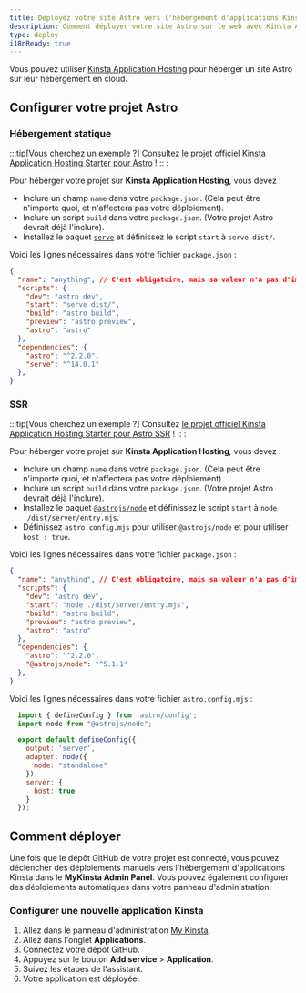 ```yaml
---
title: Déployez votre site Astro vers l'hébergement d'applications Kinsta
description: Comment déployer votre site Astro sur le web avec Kinsta Application Hosting.c
type: deploy
i18nReady: true
---
```


Vous pouvez utiliser [Kinsta Application Hosting](https://kinsta.com/application-hosting/) pour héberger un site Astro sur leur hébergement en cloud.

## Configurer votre projet Astro

### Hébergement statique
:::tip[Vous cherchez un exemple ?]
Consultez [le projet officiel Kinsta Application Hosting Starter pour Astro](https://github.com/kinsta/hello-world-astro) !
:: :

Pour héberger votre projet sur **Kinsta Application Hosting**, vous devez :
- Inclure un champ `name` dans votre `package.json`. (Cela peut être n'importe quoi, et n'affectera pas votre déploiement).
- Inclure un script `build` dans votre `package.json`. (Votre projet Astro devrait déjà l'inclure).
- Installez le paquet [`serve`](https://www.npmjs.com/package/serve) et définissez le script `start` à `serve dist/`.

Voici les lignes nécessaires dans votre fichier `package.json` :
```json title="package.json" {2,5,6} ins={12} "serv dist/"
{
  "name": "anything", // C'est obligatoire, mais sa valeur n'a pas d'importance.
  "scripts": {
    "dev": "astro dev",
    "start": "serve dist/",
    "build": "astro build",
    "preview": "astro preview",
    "astro": "astro"
  },
  "dependencies": {
    "astro": "^2.2.0",
    "serve": "^14.0.1"
  },
}
```

### SSR
:::tip[Vous cherchez un exemple ?]
Consultez [le projet officiel Kinsta Application Hosting Starter pour Astro SSR](https://github.com/kinsta/hello-world-astro-ssr) !
:: :

Pour héberger votre projet sur **Kinsta Application Hosting**, vous devez :
- Inclure un champ `name` dans votre `package.json`. (Cela peut être n'importe quoi, et n'affectera pas votre déploiement).
- Inclure un script `build` dans votre `package.json`. (Votre projet Astro devrait déjà l'inclure).
- Installez le paquet [`@astrojs/node`](https://www.npmjs.com/package/@astrojs/node) et définissez le script `start` à `node ./dist/server/entry.mjs`.
- Définissez `astro.config.mjs` pour utiliser `@astrojs/node` et pour utiliser `host : true`.

Voici les lignes nécessaires dans votre fichier `package.json` :
```json title="package.json" {2,5,6} ins={12} "node ./dist/server/entry.mjs"
{
  "name": "anything", // C'est obligatoire, mais sa valeur n'a pas d'importance.
  "scripts": {
    "dev": "astro dev",
    "start": "node ./dist/server/entry.mjs",
    "build": "astro build",
    "preview": "astro preview",
    "astro": "astro"
  },
  "dependencies": {
    "astro": "^2.2.0",
    "@astrojs/node": "^5.1.1"
  },
}
```

Voici les lignes nécessaires dans votre fichier `astro.config.mjs` :
```js title="astro.config.mjs"
  import { defineConfig } from 'astro/config';
  import node from "@astrojs/node";

  export default defineConfig({
    output: 'server',
    adapter: node({
      mode: "standalone"
    }),
    server: {
      host: true
    }
  });
```

## Comment déployer
Une fois que le dépôt GitHub de votre projet est connecté, vous pouvez déclencher des déploiements manuels vers l'hébergement d'applications Kinsta dans le **MyKinsta Admin Panel**. Vous pouvez également configurer des déploiements automatiques dans votre panneau d'administration.

### Configurer une nouvelle application Kinsta
1. Allez dans le panneau d'administration [My Kinsta](https://my.kinsta.com/).
2. Allez dans l'onglet **Applications**.
3. Connectez votre dépôt GitHub.
4. Appuyez sur le bouton **Add service** > **Application**.
5. Suivez les étapes de l'assistant.
6. Votre application est déployée.
